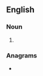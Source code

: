==English==

===Noun===
{{head|en|noun plural form}}

# {{plural of|serir|lang=en}}

===Anagrams===
* {{anagrams|en|Risers|Risser|risers}}
